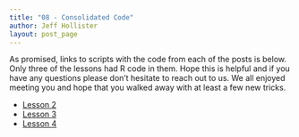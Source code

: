 ```yaml
---
title: "08 - Consolidated Code"
author: Jeff Hollister
layout: post_page
---
```

As promised, links to scripts with the code from each of the posts is below.  Only three of the lessons had R code in them.  Hope this is helpful and if you have any questions please don't hesitate to reach out to us.  We all enjoyed meeting you and hope that you walked away with at least a few new tricks.

- [Lesson 2](/iale_open_science/rmd_posts/2015-07-05-02-Tidy-Data-And-Data-Manipulation.R)
- [Lesson 3](/iale_open_science/rmd_posts/2015-07-05-03-Spatial-Data-In-R.R)
- [Lesson 4](/iale_open_science/rmd_posts/2015-07-05-04-Species-Occurrence.R)